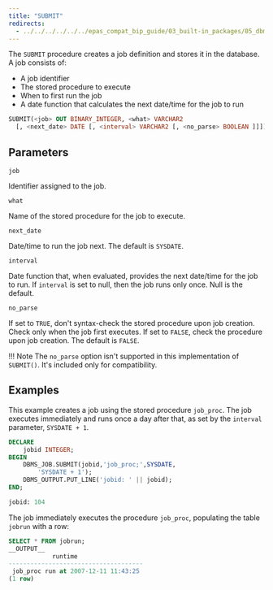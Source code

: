 ```yaml
---
title: "SUBMIT"
redirects:
  - ../../../../../../epas_compat_bip_guide/03_built-in_packages/05_dbms_job/07_submit #generated for docs/epas/reorg-role-use-case-mode
---
```


The `SUBMIT` procedure creates a job definition and stores it in the database. A job consists of:
-  A job identifier
-  The stored procedure to execute
-  When to first run the job
-  A date function that calculates the next date/time for the job to run

```sql
SUBMIT(<job> OUT BINARY_INTEGER, <what> VARCHAR2
  [, <next_date> DATE [, <interval> VARCHAR2 [, <no_parse> BOOLEAN ]]])
```

## Parameters

`job`

 Identifier assigned to the job.

`what`

 Name of the stored procedure for the job to execute.

`next_date`

 Date/time to run the job next. The default is `SYSDATE`.

`interval`

 Date function that, when evaluated, provides the next date/time for the job to run. If `interval` is set to null, then the job runs only once. Null is the default.

`no_parse`

 If set to `TRUE`, don't syntax-check the stored procedure upon job creation. Check only when the job first executes. If set to `FALSE`, check the procedure upon job creation. The default is `FALSE`.

!!! Note 
    The `no_parse` option isn't supported in this implementation of `SUBMIT()`. It's included only for compatibility.

## Examples

This example creates a job using the stored procedure `job_proc`. The job executes immediately and runs once a day after that, as set by the `interval` parameter, `SYSDATE + 1`.

```sql
DECLARE
    jobid INTEGER;
BEGIN
    DBMS_JOB.SUBMIT(jobid,'job_proc;',SYSDATE,
        'SYSDATE + 1');
    DBMS_OUTPUT.PUT_LINE('jobid: ' || jobid);
END;

jobid: 104
```

The job immediately executes the procedure `job_proc`, populating the table `jobrun` with a row:

```sql
SELECT * FROM jobrun;
__OUTPUT__
            runtime
-------------------------------------
 job_proc run at 2007-12-11 11:43:25
(1 row)
```
